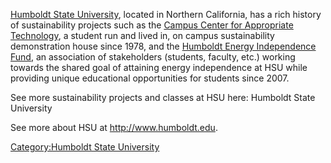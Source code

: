 [[Humboldt State University]], located in Northern California, has a rich history of sustainability projects such as the [[CCAT|Campus Center for Appropriate Technology]], a student run and lived in, on campus sustainability demonstration house since 1978, and the [[Humboldt Energy Independence Fund (HEIF)|Humboldt Energy Independence Fund]], an association of stakeholders (students, faculty, etc.) working towards the shared goal of attaining energy independence at HSU while providing unique educational opportunities for students since 2007.

See more sustainability projects and classes at HSU here:
<categorytree>Humboldt State University</categorytree>

See more about HSU at http://www.humboldt.edu.

[[Category:Humboldt State University]]